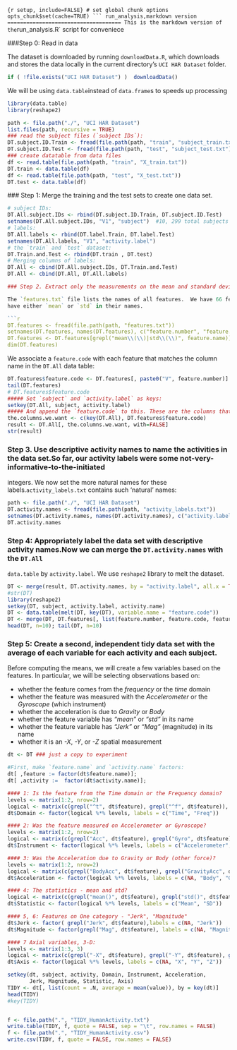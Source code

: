 `{r setup, include=FALSE}
# set global chunk options
opts_chunk$set(cache=TRUE)
```
run_analysis,markdown version
====================================
This is the markdown version of the `run_analysis.R` script for conveniece

###Step 0: Read in data

The dataset is downloaded by running `downloadData.R`, which downloads and stores the data locally in the current directory's `UCI HAR Dataset` folder.

```r
if ( !file.exists("UCI HAR Dataset") )  downloadData()
```

We will be using `data.table`instead of `data.frame`s to speeds up processing

```r
library(data.table)
library(reshape2)
```

```r
path <- file.path("./", "UCI HAR Dataset")
list.files(path, recursive = TRUE)
### read the subject files (`subject IDs`):
DT.subject.ID.Train <- fread(file.path(path, "train", "subject_train.txt"))
DT.subject.ID.Test <- fread(file.path(path, "test", "subject_test.txt"))
### create datatable from data files
df <- read.table(file.path(path, "train", "X_train.txt"))
DT.train <- data.table(df)
df <- read.table(file.path(path, "test", "X_test.txt"))   
DT.test <- data.table(df)
```

 ### Step 1: Merge the training and the test sets to create one data set.
```r
# subject IDs:
DT.All.subject.IDs <- rbind(DT.subject.ID.Train, DT.subject.ID.Test)
setnames(DT.All.subject.IDs, "V1", "subject")  #10, 299 total subjects
# labels: 
DT.All.labels <- rbind(DT.label.Train, DT.label.Test)
setnames(DT.All.labels, "V1", "activity.label")
# the `train` and `test` dataset:
DT.Train.and.Test <- rbind(DT.train , DT.test)
# Merging columns of labels:
DT.All <- cbind(DT.All.subject.IDs, DT.Train.and.Test)
DT.All <- cbind(DT.All, DT.All.labels)

### Step 2. Extract only the measurements on the mean and standard deviation for each measurement.

The `features.txt` file lists the names of all features.  We have 66 features that
have either `mean` or `std` in their names. 

```r
DT.features <- fread(file.path(path, "features.txt"))
setnames(DT.features, names(DT.features), c("feature.number", "feature.name"))
DT.features <- DT.features[grepl("mean\\(\\)|std\\(\\)", feature.name)]
dim(DT.features)  
```
We associate a `feature.code` with each feature that matches the column name in the `DT.All` data table:

```r
DT.features$feature.code <- DT.features[, paste0("V", feature.number)]
tail(DT.features)
# DT.features$feature.code
##### Set `subject` and `activity.label` as keys:
setkey(DT.All, subject, activity.label)
##### And append the `feature.code` to this. These are the columns that we want to extract from the `data.table`:
the.columns.we.want <- c(key(DT.All), DT.features$feature.code)
result <- DT.All[, the.columns.we.want, with=FALSE]
str(result)
```

### Step 3. Use descriptive activity names to name the activities in the data set.So far, our activity labels were some not-very-informative-to-the-initiated 
integers. We now set the more natural names for these labels.`activity_labels.txt` contains such 'natural' names: 

```r
path <- file.path("./", "UCI HAR Dataset")
DT.activity.names <- fread(file.path(path, "activity_labels.txt"))
setnames(DT.activity.names, names(DT.activity.names), c("activity.label", "activity.name"))
DT.activity.names
```
### Step 4: Appropriately label the data set with descriptive activity names.Now we can merge the `DT.activity.names`  with the `DT.All` 
`data.table` by `activity.label`. We use `reshape2` library to melt the dataset.

```r
DT <- merge(result, DT.activity.names, by = "activity.label", all.x = TRUE)
#str(DT)
library(reshape2)
setkey(DT, subject, activity.label, activity.name)
DT <- data.table(melt(DT, key(DT), variable.name = "feature.code"))
DT <- merge(DT, DT.features[, list(feature.number, feature.code, feature.name)], by = "feature.code", all.x = TRUE)
head(DT, n=10); tail(DT, n=10)
```

### Step 5: Create a second, independent tidy data set with the average of each variable for each activity and each subject.

Before computing the means, we will create a few variables based on the features.
In particular, we will be selecting observations based on:

- whether the feature comes from the *frequency* or the *time* domain
- whether the feature was measured with the *Accelerometer* or the *Gyroscope* (which instrument)
- whether the acceleration is due to *Gravity* or *Body*
- whether the feature variable has *"mean"* or *"std"* in its name
- whether the feature variable has *"Jerk"* or *"Mag"* (magnitude) in its name
- whether it is an *-X*, *-Y*, or *-Z* spatial measurement

```r
dt <- DT ### just a copy to experiment

#First, make `feature.name` and `activity.name` factors: 
dt[ ,feature := factor(dt$feature.name)];
dt[ ,activity :=  factor(dt$activity.name)];

#### 1: Is the feature from the Time domain or the Frequency domain?
levels <- matrix(1:2, nrow=2)
logical <- matrix(c(grepl("^t", dt$feature), grepl("^f", dt$feature)), ncol = 2)
dt$Domain <- factor(logical %*% levels, labels = c("Time", "Freq"))

#### 2: Was the feature measured on Accelerometer or Gyroscope?
levels <- matrix(1:2, nrow=2)
logical <- matrix(c(grepl("Acc", dt$feature), grepl("Gyro", dt$feature)), ncol = 2)
dt$Instrument <- factor(logical %*% levels, labels = c("Accelerometer", "Gyroscope"))

#### 3: Was the Acceleration due to Gravity or Body (other force)?
levels <- matrix(1:2, nrow=2)
logical <- matrix(c(grepl("BodyAcc", dt$feature), grepl("GravityAcc", dt$feature)), ncol = 2)
dt$Acceleration <- factor(logical %*% levels, labels = c(NA, "Body", "Gravity"))

#### 4: The statistics - mean and std?
logical <- matrix(c(grepl("mean()", dt$feature), grepl("std()", dt$feature)), ncol = 2)
dt$Statistic <- factor(logical %*% levels, labels = c("Mean", "SD"))

#### 5, 6: Features on One category - "Jerk", "Magnitude"
dt$Jerk <- factor( grepl("Jerk", dt$feature),labels = c(NA, "Jerk"))
dt$Magnitude <- factor(grepl("Mag", dt$feature), labels = c(NA, "Magnitude"))

#### 7 Axial variables, 3-D:
levels <- matrix(1:3, 3)
logical <- matrix(c(grepl("-X", dt$feature), grepl("-Y", dt$feature), grepl("-Z", dt$feature)), ncol=3)
dt$Axis <- factor(logical %*% levels, labels = c(NA, "X", "Y", "Z"))
```
```r

setkey(dt, subject, activity, Domain, Instrument, Acceleration,
       Jerk, Magnitude, Statistic, Axis)
TIDY <- dt[, list(count = .N, average = mean(value)), by = key(dt)]
head(TIDY)
#key(TIDY)


f <- file.path(".", "TIDY_HumanActivity.txt")
write.table(TIDY, f, quote = FALSE, sep = "\t", row.names = FALSE)
f <- file.path(".", "TIDY_HumanActivity.csv")
write.csv(TIDY, f, quote = FALSE, row.names = FALSE)
```
